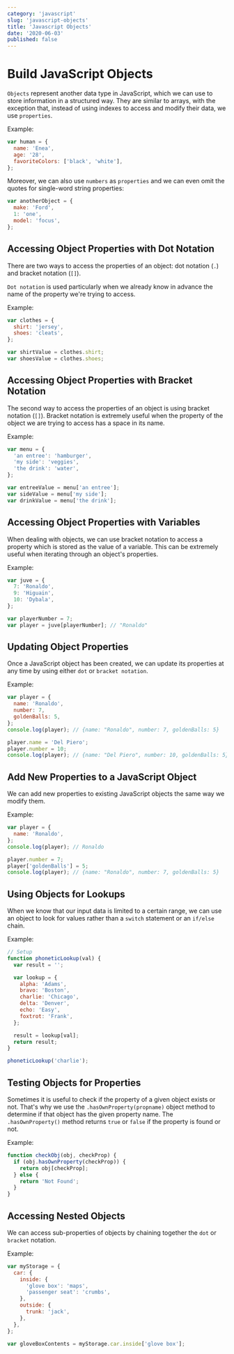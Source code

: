 ```yaml
---
category: 'javascript'
slug: 'javascript-objects'
title: 'Javascript Objects'
date: '2020-06-03'
published: false
---
```


# Build JavaScript Objects

`Objects` represent another data type in JavaScript, which we can use to store information in a structured way.
They are similar to arrays, with the exception that, instead of using indexes to access and modify their data, we use `properties`.

Example:

```js
var human = {
  name: 'Enea',
  age: '28',
  favoriteColors: ['black', 'white'],
};
```

Moreover, we can also use `numbers` as `properties` and we can even omit the quotes for single-word string properties:

```js
var anotherObject = {
  make: 'Ford',
  1: 'one',
  model: 'focus',
};
```

## Accessing Object Properties with Dot Notation

There are two ways to access the properties of an object: dot notation (`.`) and bracket notation (`[]`).

`Dot notation` is used particularly when we already know in advance the name of the property we're trying to access.

Example:

```js
var clothes = {
  shirt: 'jersey',
  shoes: 'cleats',
};

var shirtValue = clothes.shirt;
var shoesValue = clothes.shoes;
```

## Accessing Object Properties with Bracket Notation

The second way to access the properties of an object is using bracket notation (`[]`).
Bracket notation is extremely useful when the property of the object we are trying to access has a space in its name.

Example:

```js
var menu = {
  'an entree': 'hamburger',
  'my side': 'veggies',
  'the drink': 'water',
};

var entreeValue = menu['an entree'];
var sideValue = menu['my side'];
var drinkValue = menu['the drink'];
```

## Accessing Object Properties with Variables

When dealing with objects, we can use bracket notation to access a property which is stored as the value of a variable.
This can be extremely useful when iterating through an object's properties.

Example:

```js
var juve = {
  7: 'Ronaldo',
  9: 'Higuain',
  10: 'Dybala',
};

var playerNumber = 7;
var player = juve[playerNumber]; // "Ronaldo"
```

## Updating Object Properties

Once a JavaScript object has been created, we can update its properties at any time by using either `dot` or `bracket notation`.

Example:

```js
var player = {
  name: 'Ronaldo',
  number: 7,
  goldenBalls: 5,
};
console.log(player); // {name: "Ronaldo", number: 7, goldenBalls: 5}

player.name = 'Del Piero';
player.number = 10;
console.log(player); // {name: "Del Piero", number: 10, goldenBalls: 5}
```

## Add New Properties to a JavaScript Object

We can add new properties to existing JavaScript objects the same way we modify them.

Example:

```js
var player = {
  name: 'Ronaldo',
};
console.log(player); // Ronaldo

player.number = 7;
player['goldenBalls'] = 5;
console.log(player); // {name: "Ronaldo", number: 7, goldenBalls: 5}
```

## Using Objects for Lookups

When we know that our input data is limited to a certain range, we can use an object to look for values rather than a `switch` statement or an `if/else` chain.

Example:

```js
// Setup
function phoneticLookup(val) {
  var result = '';

  var lookup = {
    alpha: 'Adams',
    bravo: 'Boston',
    charlie: 'Chicago',
    delta: 'Denver',
    echo: 'Easy',
    foxtrot: 'Frank',
  };

  result = lookup[val];
  return result;
}

phoneticLookup('charlie');
```

## Testing Objects for Properties

Sometimes it is useful to check if the property of a given object exists or not.
That's why we use the `.hasOwnProperty(propname)` object method to determine if that object has the given property name.
The `.hasOwnProperty()` method returns `true` or `false` if the property is found or not.

Example:

```js
function checkObj(obj, checkProp) {
  if (obj.hasOwnProperty(checkProp)) {
    return obj[checkProp];
  } else {
    return 'Not Found';
  }
}
```

## Accessing Nested Objects

We can access sub-properties of objects by chaining together the `dot` or `bracket` notation.

Example:

```js
var myStorage = {
  car: {
    inside: {
      'glove box': 'maps',
      'passenger seat': 'crumbs',
    },
    outside: {
      trunk: 'jack',
    },
  },
};

var gloveBoxContents = myStorage.car.inside['glove box'];
```
